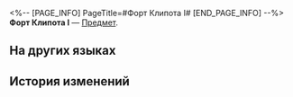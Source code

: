<%-- [PAGE_INFO]
PageTitle=#Форт Клипота I#
[END_PAGE_INFO] --%>
{{Предмет Инфобокс
|id          = 252361
|Изображение = Предмет Форт Клипота I.png
|Тип         = 
|Инвентарь   = 
|Редкость    = 5
|Эффект      = 
|Описание    = Соберите набор карточек воспоминаний, чтобы получить усиление.
}}
{{Описание|Ваши воспоминания об Освоении могут стать источником вдохновения для игры.}}
'''Форт Клипота I''' — [[Предмет]].

==На других языках==
{{На других языках
|en   = Qlipoth Fort (I)
|zhs  = 克里珀堡-Ⅰ
|zht  = 克里珀堡-Ⅰ
|ja   = クリフォト城-I
|ko   = 클리포트 보루-Ⅰ
|es   = Fortaleza Qlipoth&nbsp;I
|fr   = Fort de Qlipoth (I)
|ru   = Форт Клипота I
|th   = ป้อม Qlipoth I
|vi   = Pháo Đài Qlipoth-I
|de   = Festung Qlipoth (I)
|id   = Qlipoth Fort I
|pt   = Forte Qlipoth (I)
}}

==История изменений==
{{История изменений|3.5}}